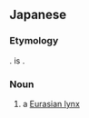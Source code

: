 ==Japanese==
{{DEFAULTSORT:よおろっぱおおやまねこ}}
{{ja-kanjitab|yomi=irr|おう|k1=よー|ら|k2=ろっ|は|k3=ぱ|おお|やま|ねこ}}
{{wikipedia|lang=ja|ヨーロッパオオヤマネコ}}
{{rfv|lang=ja}}

===Etymology===
{{compound|ja|ヨーロッパ|大山猫|tr1=Yōroppa|t1=[[Europe]]|tr2=ōyamaneko|t2=[[lynx]]}}. {{m|ja|欧羅巴}} is {{ateji|sort=よおろっぱおおやまねこ}}.

===Noun===
{{ja-noun|^ヨーロッパ おおやまねこ|^ヨーロッパ オオヤマネコ}}

# a [[Eurasian lynx]]

{{topics|ja|Felids}}